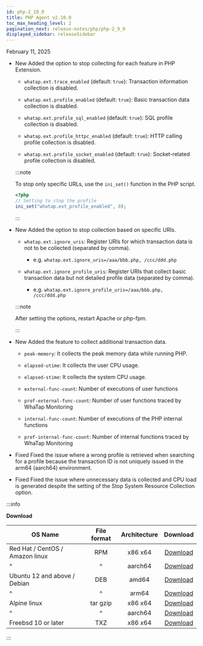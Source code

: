 ```yaml
---
id: php-2_10_0
title: PHP Agent v2.10.0
toc_max_heading_level: 2
pagination_next: release-notes/php/php-2_9_0
displayed_sidebar: releaseSidebar
---
```


February 11, 2025

- <Status priority='1'>New</Status> Added the option to stop collecting for each feature in PHP Extension.

  - `whatap.ext.trace_enabled` (default: `true`): Transaction information collection is disabled.

  - `whatap.ext.profile_enabled` (default: `true`): Basic transaction data collection is disabled.

  - `whatap.ext.profile_sql_enabled` (default: `true`): SQL profile collection is disabled.

  - `whatap.ext.profile_httpc_enabled` (default: `true`): HTTP calling profile collection is disabled.

  - `whatap.ext.profile_socket_enabled` (default: `true`): Socket-related profile collection is disabled.

  :::note

  To stop only specific URLs, use the `ini_set()` function in the PHP script. 

  ```php
  <?php
  // Setting to stop the profile
  ini_set("whatap.ext_profile_enabled", 0);
  ```

  :::

- <Status priority='1'>New</Status> Added the option to stop collection based on specific URIs.

  - `whatap.ext.ignore_uris`: Register URIs for which transaction data is not to be collected (separated by comma).

    - e.g. `whatap.ext.ignore_uris=/aaa/bbb.php, /ccc/ddd.php`

  - `whatap.ext.ignore_profile_uris`: Register URIs that collect basic transaction data but not detailed profile data (separated by comma).

    - e.g. `whatap.ext.ignore_profile_uris=/aaa/bbb.php, /ccc/ddd.php`

  :::note 

  After setting the options, restart Apache or php-fpm. 

  :::

- <Status priority='1'>New</Status> Added the feature to collect additional transaction data.

  - `peak-memory`: It collects the peak memory data while running PHP.

  - `elapsed-utime`: It collects the user CPU usage.

  - `elapsed-stime`: It collects the system CPU usage.

  - `external-func-count`: Number of executions of user functions

  - `prof-external-func-count`: Number of user functions traced by WhaTap Monitoring

  - `internal-func-count`: Number of executions of the PHP internal functions

  - `prof-internal-func-count`: Number of internal functions traced by WhaTap Monitoring

- <Status priority='0'>Fixed</Status> Fixed the issue where a wrong profile is retrieved when searching for a profile because the transaction ID is not uniquely issued in the arm64 (aarch64) environment.

- <Status priority='0'>Fixed</Status> Fixed the issue where unnecessary data is collected and CPU load is generated despite the setting of the Stop System Resource Collection option.

:::info

**Download**

| OS Name                         | File format | Architecture |                                      Download                                     |
| ------------------------------- | :---------: | :----------: | :-------------------------------------------------------------------------------: |
| Red Hat / CentOS / Amazon linux |     RPM     |    x86 x64   |  [Download](https://repo.whatap.io/centos/6/x86_64/whatap-php-2.10-0.x86_64.rpm)  |
| \^                              |      \^     |    aarch64   | [Download](https://repo.whatap.io/centos/7/aarch64/whatap-php-2.10-0.aarch64.rpm) |
| Ubuntu 12 and above / Debian    |     DEB     |     amd64    |   [Download](https://repo.whatap.io/debian/unstable/whatap-php_2.10.0_amd64.deb)  |
| \^                              |      \^     |     arm64    |   [Download](https://repo.whatap.io/debian/unstable/whatap-php_2.10.0_arm64.deb)  |
| Alpine linux                    |   tar gzip  |    x86 x64   |     [Download](https://repo.whatap.io/alpine/x86_64/whatap-php-2.10.0.tar.gz)     |
| \^                              |      \^     |    aarch64   |     [Download](https://repo.whatap.io/alpine/aarch64/whatap-php-2.10.0.tar.gz)    |
| Freebsd 10 or later             |     TXZ     |    x86 x64   |        [Download](https://repo.whatap.io/freebsd/10/whatap-php-2.10.0.txz)        |

:::
